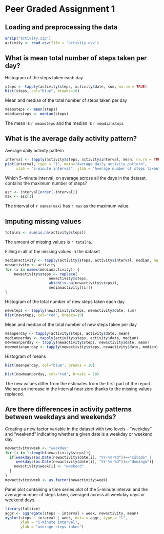 # Peer Graded Assignment 1

## Loading and preprocessing the data

```R
unzip("activity.zip")
activity <- read.csv(file = 'activity.csv')
```

## What is mean total number of steps taken per day?

Histogram of the steps taken each day

```R
steps <- tapply(activity$steps, activity$date, sum, na.rm = TRUE)
hist(steps, col="blue", breaks=10)
```

Mean and median of the total number of steps taken per day

```R
meansteps <- mean(steps)
meadiansteps <- median(steps)
```

The mean is `r meansteps` and the median is `r meadiansteps`

## What is the average daily activity pattern?

Average daily activity pattern

```R
interval <- tapply(activity$steps, activity$interval, mean, na.rm = TRUE)
plot(interval, type = "l", main="Average daily activity pattern",
     xlab = "5-minute interval", ylab = "Average number of steps taken")
```

Which 5-minute interval, on average across all the days in the dataset, contains the maximum number of steps?

```R
asc <- interval[order(-interval)]
max <- asc[1]
```

The interval of `r names(max)` has `r max` as the maximum value.

## Imputing missing values

```R
totalna <- sum(is.na(activity$steps))
```

The amount of missing values is `r totalna`.

Filling in all of the missing values in the dataset

```R
medianactivity <- tapply(activity$steps, activity$interval, median, na.rm = TRUE)
newactivity <- activity
for (i in names(medianactivity)) {
    newactivity$steps <- replace(
                    newactivity$steps,
                    which(is.na(newactivity$steps)),
                    medianactivity[[i]])
}
```

Histogram of the total number of new steps taken each day

```R
newsteps <- tapply(newactivity$steps, newactivity$date, sum)
hist(newsteps, col="red", breaks=10)
```

Mean and median of the total number of new steps taken per day

```R
meanperday <- tapply(activity$steps, activity$date, mean)
medianperday <- tapply(activity$steps, activity$date, median)
newmeanperday <- tapply(newactivity$steps, newactivity$date, mean)
newmedianperday <- tapply(newactivity$steps, newactivity$date, median)
```

Histogram of means 

```R
hist(meanperday, col="blue", breaks = 10)
```

```R
hist(newmeanperday, col="red", breaks = 10)
```

The new values differ from the estimates from the first part of the report. We see an increase in the interval near zero thanks to the missing values replaced.

## Are there differences in activity patterns between weekdays and weekends?

Creating a new factor variable in the dataset with two levels – “weekday” and “weekend” indicating whether a given date is a weekday or weekend day.

```R
newactivity$week <- "weekday"
for (i in 1:length(newactivity$steps)){
  if(weekdays(as.Date(newactivity$date[i], "%Y-%m-%d"))=="sábado" |
     weekdays(as.Date(newactivity$date[i], "%Y-%m-%d"))=="domingo"){
    newactivity$week[i] <- "weekend"
  }
}
newactivity$week <- as.factor(newactivity$week)
```

Panel plot containing a time series plot of the 5-minute interval and the average number of steps taken, averaged across all weekday days or weekend days.

```R
library(lattice)
aggr <- aggregate(steps ~ interval + week, newactivity, mean)
xyplot(steps ~ interval | week, data = aggr, type = "l", 
       xlab = "5-minute interval", 
       ylab = "average steps taken")
```
